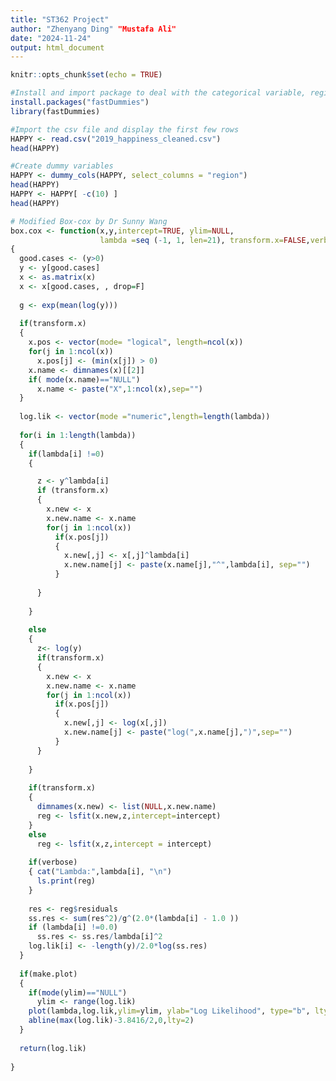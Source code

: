 ---
title: "ST362 Project"
author: "Zhenyang Ding" "Mustafa Ali"
date: "2024-11-24"
output: html_document
---

```{r setup, include=FALSE}
knitr::opts_chunk$set(echo = TRUE)
```


```{r}
#Install and import package to deal with the categorical variable, region.
install.packages("fastDummies")
library(fastDummies)
```

```{r}
#Import the csv file and display the first few rows
HAPPY <- read.csv("2019_happiness_cleaned.csv")
head(HAPPY)

#Create dummy variables
HAPPY <- dummy_cols(HAPPY, select_columns = "region")
head(HAPPY)
HAPPY <- HAPPY[ -c(10) ]
head(HAPPY)
```

```{r}
# Modified Box-cox by Dr Sunny Wang
box.cox <- function(x,y,intercept=TRUE, ylim=NULL, 
                    lambda =seq (-1, 1, len=21), transform.x=FALSE,verbose =TRUE, make.plot=TRUE)
{
  good.cases <- (y>0)
  y <- y[good.cases]
  x <- as.matrix(x)
  x <- x[good.cases, , drop=F]
  
  g <- exp(mean(log(y)))
  
  if(transform.x)
  { 
    x.pos <- vector(mode= "logical", length=ncol(x))
    for(j in 1:ncol(x))
      x.pos[j] <- (min(x[j]) > 0)
    x.name <- dimnames(x)[[2]]
    if( mode(x.name)=="NULL")
      x.name <- paste("X",1:ncol(x),sep="")
  } 
  
  log.lik <- vector(mode ="numeric",length=length(lambda))
  
  for(i in 1:length(lambda))
  {     
    if(lambda[i] !=0)
    {  

      z <- y^lambda[i]
      if (transform.x)
      {  
        x.new <- x 
        x.new.name <- x.name
        for(j in 1:ncol(x))
          if(x.pos[j])
          { 
            x.new[,j] <- x[,j]^lambda[i] 
            x.new.name[j] <- paste(x.name[j],"^",lambda[i], sep="")
          }
        
      }
      
    }
    
    else
    { 
      z<- log(y)
      if(transform.x)
      { 
        x.new <- x 
        x.new.name <- x.name
        for(j in 1:ncol(x))
          if(x.pos[j])
          { 
            x.new[,j] <- log(x[,j])
            x.new.name[j] <- paste("log(",x.name[j],")",sep="")
          }
      }
      
    }
    
    if(transform.x)
    {
      dimnames(x.new) <- list(NULL,x.new.name)
      reg <- lsfit(x.new,z,intercept=intercept) 
    }
    else 
      reg <- lsfit(x,z,intercept = intercept)
    
    if(verbose)
    { cat("Lambda:",lambda[i], "\n")
      ls.print(reg)
    }
    
    res <- reg$residuals
    ss.res <- sum(res^2)/g^(2.0*(lambda[i] - 1.0 ))
    if (lambda[i] !=0.0)
      ss.res <- ss.res/lambda[i]^2
    log.lik[i] <- -length(y)/2.0*log(ss.res)
  }
  
  if(make.plot)
  { 
    if(mode(ylim)=="NULL")
      ylim <- range(log.lik)
    plot(lambda,log.lik,ylim=ylim, ylab="Log Likelihood", type="b", lty=1)
    abline(max(log.lik)-3.8416/2,0,lty=2)
  }
  
  return(log.lik)
  
}
```

```{r}

```